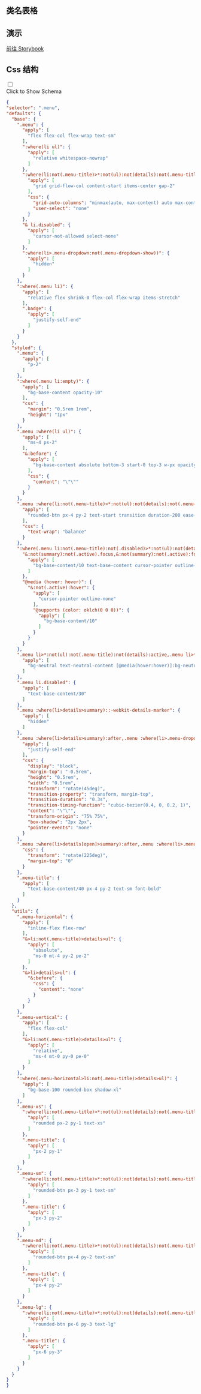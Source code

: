 

## 类名表格

<CssTable name="menu" />



## 演示

[前往 Storybook](https://story.ui.icebreaker.top/?path=/docs/navigation-menu--docs)

## Css 结构
<div className="collapse">
<input type="checkbox" /> 
<div class="collapse-title px-0">
<span class="btn">Click to Show Schema</span>
</div>
<div class="collapse-content"> 

```json
{
"selector": ".menu",
"defaults": {
  "base": {
    ".menu": {
      "apply": [
        "flex flex-col flex-wrap text-sm"
      ],
      ":where(li ul)": {
        "apply": [
          "relative whitespace-nowrap"
        ]
      },
      ":where(li:not(.menu-title)>*:not(ul):not(details):not(.menu-title)),:where(li:not(.menu-title)>details>summary:not(.menu-title))": {
        "apply": [
          "grid grid-flow-col content-start items-center gap-2"
        ],
        "css": {
          "grid-auto-columns": "minmax(auto, max-content) auto max-content",
          "user-select": "none"
        }
      },
      "& li.disabled": {
        "apply": [
          "cursor-not-allowed select-none"
        ]
      },
      ":where(li>.menu-dropdown:not(.menu-dropdown-show))": {
        "apply": [
          "hidden"
        ]
      }
    },
    ":where(.menu li)": {
      "apply": [
        "relative flex shrink-0 flex-col flex-wrap items-stretch"
      ],
      ".badge": {
        "apply": [
          "justify-self-end"
        ]
      }
    }
  },
  "styled": {
    ".menu": {
      "apply": [
        "p-2"
      ]
    },
    ":where(.menu li:empty)": {
      "apply": [
        "bg-base-content opacity-10"
      ],
      "css": {
        "margin": "0.5rem 1rem",
        "height": "1px"
      }
    },
    ".menu :where(li ul)": {
      "apply": [
        "ms-4 ps-2"
      ],
      "&:before": {
        "apply": [
          "bg-base-content absolute bottom-3 start-0 top-3 w-px opacity-10"
        ],
        "css": {
          "content": "\"\""
        }
      }
    },
    ".menu :where(li:not(.menu-title)>*:not(ul):not(details):not(.menu-title)),.menu :where(li:not(.menu-title)>details>summary:not(.menu-title))": {
      "apply": [
        "rounded-btn px-4 py-2 text-start transition duration-200 ease-out"
      ],
      "css": {
        "text-wrap": "balance"
      }
    },
    ":where(.menu li:not(.menu-title):not(.disabled)>*:not(ul):not(details):not(.menu-title)),:where(.menu li:not(.menu-title):not(.disabled)>details>summary:not(.menu-title))": {
      "&:not(summary):not(.active).focus,&:not(summary):not(.active):focus,&:is(summary):not(.active):focus-visible": {
        "apply": [
          "bg-base-content/10 text-base-content cursor-pointer outline-none"
        ]
      },
      "@media (hover: hover)": {
        "&:not(.active):hover": {
          "apply": [
            "cursor-pointer outline-none"
          ],
          "@supports (color: oklch(0 0 0))": {
            "apply": [
              "bg-base-content/10"
            ]
          }
        }
      }
    },
    ".menu li>*:not(ul):not(.menu-title):not(details):active,.menu li>*:not(ul):not(.menu-title):not(details).active,.menu li>details>summary:active": {
      "apply": [
        "bg-neutral text-neutral-content [@media(hover:hover)]:bg-neutral [@media(hover:hover)]:text-neutral-content"
      ]
    },
    ".menu li.disabled": {
      "apply": [
        "text-base-content/30"
      ]
    },
    ".menu :where(li>details>summary)::-webkit-details-marker": {
      "apply": [
        "hidden"
      ]
    },
    ".menu :where(li>details>summary):after,.menu :where(li>.menu-dropdown-toggle):after": {
      "apply": [
        "justify-self-end"
      ],
      "css": {
        "display": "block",
        "margin-top": "-0.5rem",
        "height": "0.5rem",
        "width": "0.5rem",
        "transform": "rotate(45deg)",
        "transition-property": "transform, margin-top",
        "transition-duration": "0.3s",
        "transition-timing-function": "cubic-bezier(0.4, 0, 0.2, 1)",
        "content": "\"\"",
        "transform-origin": "75% 75%",
        "box-shadow": "2px 2px",
        "pointer-events": "none"
      }
    },
    ".menu :where(li>details[open]>summary):after,.menu :where(li>.menu-dropdown-toggle.menu-dropdown-show):after": {
      "css": {
        "transform": "rotate(225deg)",
        "margin-top": "0"
      }
    },
    ".menu-title": {
      "apply": [
        "text-base-content/40 px-4 py-2 text-sm font-bold"
      ]
    }
  },
  "utils": {
    ".menu-horizontal": {
      "apply": [
        "inline-flex flex-row"
      ],
      "&>li:not(.menu-title)>details>ul": {
        "apply": [
          "absolute",
          "ms-0 mt-4 py-2 pe-2"
        ]
      },
      "&>li>details>ul": {
        "&:before": {
          "css": {
            "content": "none"
          }
        }
      }
    },
    ".menu-vertical": {
      "apply": [
        "flex flex-col"
      ],
      "&>li:not(.menu-title)>details>ul": {
        "apply": [
          "relative",
          "ms-4 mt-0 py-0 pe-0"
        ]
      }
    },
    ":where(.menu-horizontal>li:not(.menu-title)>details>ul)": {
      "apply": [
        "bg-base-100 rounded-box shadow-xl"
      ]
    },
    ".menu-xs": {
      ":where(li:not(.menu-title)>*:not(ul):not(details):not(.menu-title)),:where(li:not(.menu-title)>details>summary:not(.menu-title))": {
        "apply": [
          "rounded px-2 py-1 text-xs"
        ]
      },
      ".menu-title": {
        "apply": [
          "px-2 py-1"
        ]
      }
    },
    ".menu-sm": {
      ":where(li:not(.menu-title)>*:not(ul):not(details):not(.menu-title)),:where(li:not(.menu-title)>details>summary:not(.menu-title))": {
        "apply": [
          "rounded-btn px-3 py-1 text-sm"
        ]
      },
      ".menu-title": {
        "apply": [
          "px-3 py-2"
        ]
      }
    },
    ".menu-md": {
      ":where(li:not(.menu-title)>*:not(ul):not(details):not(.menu-title)),:where(li:not(.menu-title)>details>summary:not(.menu-title))": {
        "apply": [
          "rounded-btn px-4 py-2 text-sm"
        ]
      },
      ".menu-title": {
        "apply": [
          "px-4 py-2"
        ]
      }
    },
    ".menu-lg": {
      ":where(li:not(.menu-title)>*:not(ul):not(details):not(.menu-title)),:where(li:not(.menu-title)>details>summary:not(.menu-title))": {
        "apply": [
          "rounded-btn px-6 py-3 text-lg"
        ]
      },
      ".menu-title": {
        "apply": [
          "px-6 py-3"
        ]
      }
    }
  }
}
}
```

</div>
</div>